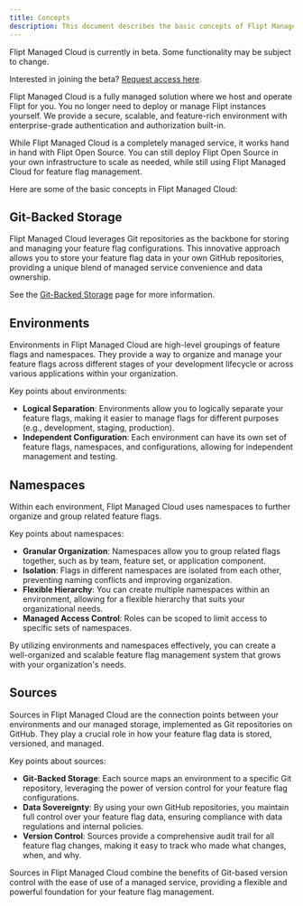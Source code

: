 ```yaml
---
title: Concepts
description: This document describes the basic concepts of Flipt Managed Cloud.
---
```


<Info>
  Flipt Managed Cloud is currently in beta. Some functionality may be subject to
  change.

Interested in joining the beta? [Request access here](https://flipt.cloud).

</Info>

Flipt Managed Cloud is a fully managed solution where we host and operate Flipt for you. You no longer need to deploy or manage Flipt instances yourself. We provide a secure, scalable, and feature-rich environment with enterprise-grade authentication and authorization built-in.

While Flipt Managed Cloud is a completely managed service, it works hand in hand with Flipt Open Source. You can still deploy Flipt Open Source in your own infrastructure to scale as needed, while still using Flipt Managed Cloud for feature flag management.

Here are some of the basic concepts in Flipt Managed Cloud:

## Git-Backed Storage

Flipt Managed Cloud leverages Git repositories as the backbone for storing and managing your feature flag configurations. This innovative approach allows you to store your feature flag data in your own GitHub repositories, providing a unique blend of managed service convenience and data ownership.

See the [Git-Backed Storage](/cloud/features/git-backed-storage) page for more information.

## Environments

Environments in Flipt Managed Cloud are high-level groupings of feature flags and namespaces. They provide a way to organize and manage your feature flags across different stages of your development lifecycle or across various applications within your organization.

Key points about environments:

- **Logical Separation**: Environments allow you to logically separate your feature flags, making it easier to manage flags for different purposes (e.g., development, staging, production).
- **Independent Configuration**: Each environment can have its own set of feature flags, namespaces, and configurations, allowing for independent management and testing.

## Namespaces

Within each environment, Flipt Managed Cloud uses namespaces to further organize and group related feature flags.

Key points about namespaces:

- **Granular Organization**: Namespaces allow you to group related flags together, such as by team, feature set, or application component.
- **Isolation**: Flags in different namespaces are isolated from each other, preventing naming conflicts and improving organization.
- **Flexible Hierarchy**: You can create multiple namespaces within an environment, allowing for a flexible hierarchy that suits your organizational needs.
- **Managed Access Control**: Roles can be scoped to limit access to specific sets of namespaces.

By utilizing environments and namespaces effectively, you can create a well-organized and scalable feature flag management system that grows with your organization's needs.

## Sources

Sources in Flipt Managed Cloud are the connection points between your environments and our managed storage, implemented as Git repositories on GitHub. They play a crucial role in how your feature flag data is stored, versioned, and managed.

Key points about sources:

- **Git-Backed Storage**: Each source maps an environment to a specific Git repository, leveraging the power of version control for your feature flag configurations.
- **Data Sovereignty**: By using your own GitHub repositories, you maintain full control over your feature flag data, ensuring compliance with data regulations and internal policies.
- **Version Control**: Sources provide a comprehensive audit trail for all feature flag changes, making it easy to track who made what changes, when, and why.

Sources in Flipt Managed Cloud combine the benefits of Git-based version control with the ease of use of a managed service, providing a flexible and powerful foundation for your feature flag management.
